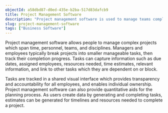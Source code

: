 ```yaml
---
objectId: a58dbd87-d0ed-435e-b2ba-517d83dafcb9
title: Project Management Software
description: "Project management software is used to manage teams completing complex projects."
slug: project-management-software
tags: ["Business Software"]
---
```


Project management software allows people to manage complex projects which span time, personnel, teams, and disciplines. Managers and employees typically break projects into smaller manageable tasks, then track their completion progress. Tasks can capture information such as due dates, assigned employees, resources needed, time estimates, relevant information, and link to other tasks which they are dependent on or block.

Tasks are tracked in a shared visual interface which provides transparency and accountability for all employees, and enables individual ownership. Project management software can also provide quantitative aids for the planning process. As users create data by generating and completing tasks, estimates can be generated for timelines and resources needed to complete a project.
